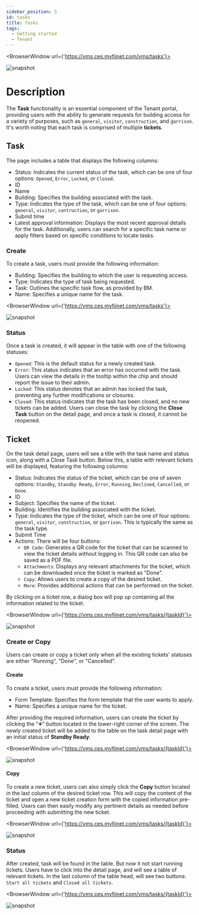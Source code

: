---
sidebar_position: 3
id: tasks
title: Tasks
tags:
  - Getting started
  - Tenant
---


<BrowserWindow url={'https://vms.ces.myfiinet.com/vms/tasks'}>

![snapshot](../assets/vms/vms-tasks-zh-hant.png)

</BrowserWindow>

# Description

The **Task** functionality is an essential component of the Tenant portal, providing users with the ability to generate requests for building access for a variety of purposes, such as `general`, `visitor`, `construction`, and `garrison`. It's worth noting that each task is comprised of multiple **tickets**.

## Task

The page includes a table that displays the following columns:

- Status: Indicates the current status of the task, which can be one of four options: `Opened`, `Error`, `Locked`, or `Closed`.
- ID
- Name
- Building: Specifies the building associated with the task.
- Type: Indicates the type of the task, which can be one of four options: `general`, `visitor`, `contruction`, or `garrison`.
- Submit time
- Latest approval information: Displays the most recent approval details for the task.
  Additionally, users can search for a specific task name or apply filters based on specific conditions to locate tasks.

### Create

To create a task, users must provide the following information:

- Building: Specifies the building to which the user is requesting access.
- Type: Indicates the type of task being requested.
- Task: Outlines the specific task flow, as provided by BM.
- Name: Specifies a unique name for the task.

<BrowserWindow url={'https://vms.ces.myfiinet.com/vms/tasks'}>

![snapshot](../assets/vms/vms-create-task-zh-hant.png)

</BrowserWindow>

### Status

Once a task is created, it will appear in the table with one of the following statuses:

- `Opened`: This is the default status for a newly created task.
- `Error`: This status indicates that an error has occurred with the task. Users can view the details in the tooltip within the chip and should report the issue to their admin.
- `Locked`: This status denotes that an admin has locked the task, preventing any further modifications or closures.
- `Closed`: This status indicates that the task has been closed, and no new tickets can be added. Users can close the task by clicking the **Close Task** button on the detail page, and once a task is closed, it cannot be reopened.

## Ticket

On the task detail page, users will see a title with the task name and status icon, along with a Close Task button. Below this, a table with relevant tickets will be displayed, featuring the following columns:

- Status: Indicates the status of the ticket, which can be one of seven options: `Standby`, `Standby Ready`, `Error`, `Running`, `Declined`, `Cancelled`, or `Done`.
- ID
- Subject: Specifies the name of the ticket.
- Building: Identifies the building associated with the ticket.
- Type: Indicates the type of the ticket, which can be one of four options: `general`, `visitor`, `construction`, or `garrison`. This is typically the same as the task type.
- Submit Time
- Actions: There will be four buttons:
  - `QR Code`: Generates a QR code for the ticket that can be scanned to view the ticket details without logging in. This QR code can also be saved as a PDF file.
  - `Attachments`: Displays any relevant attachments for the ticket, which can be downloaded once the ticket is marked as "Done".
  - `Copy`: Allows users to create a copy of the desired ticket.
  - `More`: Provides additional actions that can be performed on the ticket.

By clicking on a ticket row, a dialog box will pop up containing all the information related to the ticket.

<BrowserWindow url={'https://vms.ces.myfiinet.com/vms/tasks/{taskId}'}>

![snapshot](../assets/vms/vms-ticket-content-zh-hant.png)

</BrowserWindow>

### Create or Copy

Users can create or copy a ticket only when all the existing tickets' statuses are either "Running", "Done", or "Cancelled".

#### Create

To create a ticket, users must provide the following information:

- Form Template: Specifies the form template that the user wants to apply.
- Name: Specifies a unique name for the ticket.

After providing the required information, users can create the ticket by clicking the "➕" button located in the lower-right corner of the screen. The newly created ticket will be added to the table on the task detail page with an initial status of **Standby Ready**.

<BrowserWindow url={'https://vms.ces.myfiinet.com/vms/tasks/{taskId}'}>

![snapshot](../assets/vms/vms-create-ticket-zh-hant.png)

</BrowserWindow>

#### Copy

To create a new ticket, users can also simply click the **Copy** button located in the last column of the desired ticket row. This will copy the content of the ticket and open a new ticket creation form with the copied information pre-filled. Users can then easily modify any pertinent details as needed before proceeding with submitting the new ticket.

<BrowserWindow url={'https://vms.ces.myfiinet.com/vms/tasks/{taskId}'}>

![snapshot](../assets/vms/vms-copy-ticket-zh-hant.png)

</BrowserWindow>

### Status

After created, task will be found in the table. But now it not start running tickets. Users have to click into the detail page, and will see a table of relevant tickets. In the last column of the table head, will see two buttons: `Start all tickets` and `Closed all tickets`.

<BrowserWindow url={'https://vms.ces.myfiinet.com/vms/tasks/{taskId}'}>

![snapshot](../assets/vms/vms-task-tickets-zh-hant.png)

</BrowserWindow>

